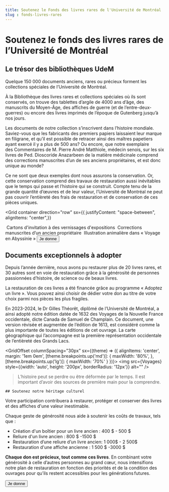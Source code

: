 ```yaml
---
title: Soutenez le Fonds des livres rares de l'Université de Montréal
slug : fonds-livres-rares
---
```


# Soutenez le fonds des livres rares de l’Université de Montréal

## Le trésor des bibliothèques UdeM

Quelque 150 000 documents anciens, rares ou précieux forment les collections spéciales de l’Université de Montréal.

À la Bibliothèque des livres rares et collections spéciales où ils sont conservés, on trouve des tablettes d’argile de 4000 ans d’âge, des manuscrits du Moyen-Âge, des affiches de guerre (et de l’entre-deux-guerres) ou encore des livres imprimés de l’époque de Gutenberg jusqu’à nos jours.

Les documents de notre collection s’inscrivent dans l’histoire mondiale. Saviez-vous que les fabricants des premiers papiers laissaient leur marque en filigrane, et qu’il est possible de retracer ainsi des maîtres papetiers ayant exercé il y a plus de 500 ans? Ou encore, que notre exemplaire des Commentaires de M. Pierre André Matthiole, médecin senois, sur les six livres de Ped. Dioscoride Anazarbeen de la matière médicinale comprend des corrections manuscrites d’un de ses anciens propriétaires, et est donc unique au monde?

Ce ne sont que deux exemples dont nous assurons la conservation. Or, cette conservation comprend des travaux de restauration aussi inévitables que le temps qui passe et l’histoire qui se construit. Compte tenu de la grande quantité d’œuvres et de leur valeur, l’Université de Montréal ne peut pas couvrir l’entièreté des frais de restauration et de conservation de ces pièces uniques.


<Grid
    container
    direction="row"
    sx={{
    justifyContent: "space-between",
    alignItems: "center",}}
  > 
<Grid size={3}>
<img src={Cartons} style={{width: 'auto', height: '200px', borderRadius: '12px'}} alt="" />
Cartons d'invitation à des vernissages d'expositions
</Grid>
<Grid size={3}>
<img src={Corrections} style={{width: 'auto', height: '200px', borderRadius: '12px'}} alt="" />
Corrections manuscrites d’un ancien propriétaire
</Grid>
<Grid size={3}>
<img src={Illustration} style={{width: 'auto', height: '200px', borderRadius: '12px'}} alt="" />
Illustration animalière dans « Voyage en Abyssinie »
</Grid>
</Grid>
<Button primary href='https://secureca.reseau.umontreal.ca/s/1857/bp18/interior.aspx?sid=1857&gid=2&pgid=418&cid=1063&dids=587.618.1030.619.864&bledit=1&sort=1&appealcode=H24DA_GWA_BIBLIO24'>Je donne</Button>

## Documents exceptionnels à adopter

Depuis l’année dernière, nous avons pu restaurer plus de 20 livres rares, et 30 autres sont en voie de restauration grâce à la générosité de personnes passionnées d’histoire, de science ou de beaux livres.

La restauration de ces livres a été financée grâce au programme « Adoptez un livre ». Vous pouvez ainsi choisir de dédier votre don au titre de votre choix parmi nos pièces les plus fragiles.

En 2023-2024, le Dr Gilles Théorêt, diplômé de l’Université de Montréal, a ainsi adopté notre édition datée de 1632 des Voyages de la Nouvelle France occidentale, dicte Canada de Samuel de Champlain. Ce document, une version révisée et augmentée de l’édition de 1613, est considéré comme la plus importante de toutes les éditions de cet ouvrage. La carte géographique qui l’accompagne est la première représentation occidentale de l’entièreté des Grands Lacs.

<GridOffset
      columnSpacing="30px"
      sx={(theme) => ({
        alignItems: 'center',
        margin: '1em 0em',
        [theme.breakpoints.up('md')]: {
          maxWidth: '80%',
        },
        [theme.breakpoints.up('lg')]: {
          maxWidth: '70%'
        }
    })}>
      <Grid size="auto">
        <img src={Voyages} style={{width: 'auto', height: '200px', borderRadius: '12px'}} alt="" />
      </Grid>
      <Grid size='grow'>
        <Blockquote source="Dr Gilles Théorêt, diplômé de l’Université de Montréal et adoptant de l’ouvrage Les voyages de la Nouvelle France occidentale">
          L’histoire peut se perdre ou être déformée par le temps. Il est important d’avoir des sources de première main pour la comprendre.
        </Blockquote>
      </Grid>
    </GridOffset>

    ## Soutenez notre héritage culturel

Votre participation contribuera à restaurer, protéger et conserver des livres et des affiches d'une valeur inestimable.

Chaque geste de générosité nous aide à soutenir les coûts de travaux, tels que :
- Création d'un boîtier pour un livre ancien : 400 $ - 500 $
- Reliure d'un livre ancien : 800 $ -1500 $
- Restauration d’une reliure d’un livre ancien: 1 000$ - 2 500$
- Restauration d'une affiche ancienne : 1 500 $ -3000 $

**Chaque don est précieux, tout comme ces livres**. En combinant votre générosité à celle d’autres personnes au grand cœur, nous intensifions notre plan de restauration en fonction des priorités et de la condition des ouvrages pour qu’ils restent accessibles pour les générations futures.

<Button primary href='https://secureca.reseau.umontreal.ca/s/1857/bp18/interior.aspx?sid=1857&gid=2&pgid=418&cid=1063&dids=587.618.1030.619.864&bledit=1&sort=1&appealcode=H24DA_GWA_BIBLIO24'>Je donne</Button>